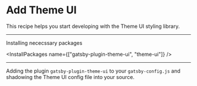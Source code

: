 # Add Theme UI

This recipe helps you start developing with the Theme UI styling library.

<Config
  name="gasbyjs/add-theme-ui"
/>

---

Installing nececssary packages

<InstallPackages name={["gatsby-plugin-theme-ui", "theme-ui"]} />

---

Adding the plugin `gatsby-plugin-theme-ui` to your `gatsby-config.js` and
shadowing the Theme UI config file into your source.

<InstallGatsbyPlugin
  name="gatsby-plugin-theme-ui"
/>

<ShadowFile
  theme="gatsby-plugin-theme-ui"
  path="src/gatsby-plugin-theme-ui/index.js"
/>
